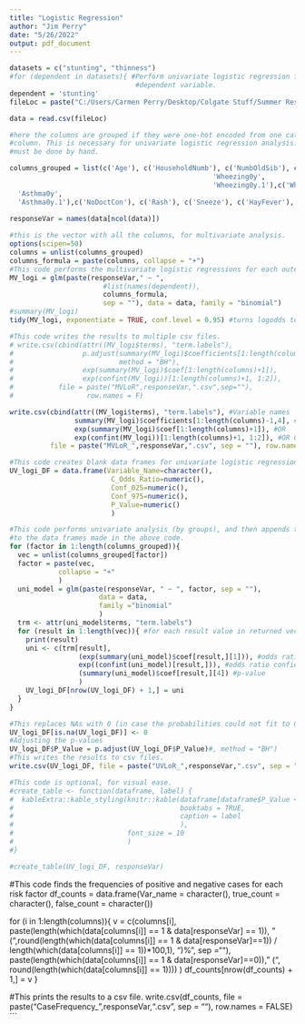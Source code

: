 ```yaml
---
title: "Logistic Regression"
author: "Jim Perry"
date: "5/26/2022"
output: pdf_document
---
```


```r
datasets = c("stunting", "thinness")
#for (dependent in datasets){ #Perform univariate logistic regression for every
                               #dependent variable.
dependent = 'stunting'
fileLoc = paste("C:/Users/Carmen Perry/Desktop/Colgate Stuff/Summer Research 2022/MalnutritionProject-20220523T125732Z-001/MalnutritionProject/Code/SR2022Malnutrition/Data/",dependent,".csv", sep = "")

data = read.csv(fileLoc)

#here the columns are grouped if they were one-hot encoded from one categorical
#column. This is necessary for univariate logistic regression analysis. This
#must be done by hand.

columns_grouped = list(c('Age'), c('HouseholdNumb'), c('NumbOldSib'), c('Young12'), c('FeverPWeek'), c('DiarrheaPWeek'), c('CoughPWeek'), c('DistLatHouse'), c('DistLatKitch'), c('WeeksDeworming'), c('Sex'), c('VaginalDeliv'), c('Csection'), c('No.Vaccine'), c('NoBCG'), c('Fever'), c('Diarrhea'), c('Cough'), c('NoTrimNails'), c('DirtyNails'), c('TrimOnce2Week'), c('TrimOnceMonth'), c('NoLatDoors'), c('Flies'), c('StoolFloor'), c('Suburban'), c('Rural'), c('NoLitMom'), c('PrimMom'), c('HSMom'), c('KitchSep'), c('KitchRoof'), c('KitchWall'), c('CookWood'), c('CookGas'), c('CookCoal'), c('CookKerosine'), c('CookElectric'), c('NoElect'), c('Radio'), c('TV'), c('Phone'), c('Cattle'), c('SheepGoat'), c('Chicken'), c('Pet'), c('None'), c('PotableWater'), c('DrinkDirect'), c('OwnLatrine'), c('Outside.Latrine'), c('Sewage'), c('Ditch'), c('River'), c('SometimesBathRiv'), c('NeverBathRiv'), c('SometimesWashCloth'), c('NeverWashCloth'), c('AlwaysDeficate'), c('SometimesDeficate'), c('AlwaysSchoolLat'), c('SometimesSchoolLat'), c('SometimesTP'), c('NeverTP'), c('SometimesWashHands'), c('NeverWashHands'), c('WaterWashHands'), c('AlwashHandsEating'), c('SometimesHandsEating'), c('WaterWashEat'), c('AlwaysSoil'), c('SometimesSoil'), c('NeverWashFruits'), c('SometimesWashFruits'), c('SometimesRawVeg'), c('AlwaysRawVeg'), c('SometimesBarefoot'), c('AlwaysBarefoot'), c('NoShoes'), c('Sandals'), c('Deworm'), c('Antibiotic'), c('Drugs'), c('Antimalarial'), c('Wheezing',
                                                  'Wheezing0y',
                                                  'Wheezing0y.1'),c('Wheeze13'),c('Wheeze412'), c('Asthma', 
  'Asthma0y',
  'Asthma0y.1'),c('NoDoctCon'), c('Rash'), c('Sneeze'), c('HayFever'), c('Colds')) 
    
responseVar = names(data[ncol(data)])
```

```r
#this is the vector with all the columns, for multivariate analysis.
options(scipen=50)
columns = unlist(columns_grouped)
columns_formula = paste(columns, collapse = "+") 
#This code performs the multivariate logistic regressions for each outcome.
MV_logi = glm(paste(responseVar," ~ ", 
                       #list(names(dependent)),
                       columns_formula,
                       sep = ""), data = data, family = "binomial")
#summary(MV_logi)
tidy(MV_logi, exponentiate = TRUE, conf.level = 0.95) #turns logodds to odds, makes it pretty

#This code writes the results to multiple csv files.
# write.csv(cbind(attr((MV_logi$terms), "term.labels"),
#                 p.adjust(summary(MV_logi)$coefficients[1:length(columns)+1,4],
#                          method = "BH"),
#                 exp(summary(MV_logi)$coef[1:length(columns)+1]),
#                 exp(confint(MV_logi))[1:length(columns)+1, 1:2]),
#           file = paste("MVLoR",responseVar,".csv",sep=""),
#                  row.names = F)

write.csv(cbind(attr((MV_logi$terms), "term.labels"), #Variable names
                summary(MV_logi)$coefficients[1:length(columns)-1,4], #OOB
                exp(summary(MV_logi)$coef[1:length(columns)+1]), #OR
                exp(confint(MV_logi))[1:length(columns)+1, 1:2]), #OR CI
          file = paste("MVLoR_",responseVar,".csv", sep = ""), row.names = F)
```

```r
#This code creates blank data frames for univariate logistic regression models.
UV_logi_DF = data.frame(Variable_Name=character(),
                         C_Odds_Ratio=numeric(),
                         Conf_025=numeric(),
                         Conf_975=numeric(),
                         P_Value=numeric()
                         )

#This code performs univariate analysis (by groups), and then appends the results
#to the data frames made in the above code.
for (factor in 1:length(columns_grouped)){
  vec = unlist(columns_grouped[factor])
  factor = paste(vec,
            collapse = "+"
            )
  uni_model = glm(paste(responseVar, " ~ ", factor, sep = ""),
                      data = data,
                      family ="binomial"
                      )
  trm <- attr(uni_model$terms, "term.labels")
  for (result in 1:length(vec)){ #for each result value in returned vector
    print(result)
    uni <- c(trm[result],
                 (exp(summary(uni_model)$coef[result,][1])), #odds ratio
                 exp((confint(uni_model)[result,])), #odds ratio confidence interval
                 (summary(uni_model)$coef[result,][4]) #p-value
                 )
    UV_logi_DF[nrow(UV_logi_DF) + 1,] = uni
  }
}

#This replaces NAs with 0 (in case the probabilities could not fit to 0 or 1)
UV_logi_DF[is.na(UV_logi_DF)] <- 0
#Adjusting the p-values
UV_logi_DF$P_Value = p.adjust(UV_logi_DF$P_Value)#, method = "BH")
#This writes the results to csv files.
write.csv(UV_logi_DF, file = paste("UVLoR_",responseVar,".csv", sep = ""), row.names = FALSE)

#This code is optional, for visual ease. 
#create_table <- function(dataframe, label) {
#  kableExtra::kable_styling(knitr::kable(dataframe[dataframe$P_Value <= 0.05,],
#                                         booktabs = TRUE, 
#                                         caption = label
#                                         ),
#                            font_size = 10
#                            )
#}

#create_table(UV_logi_DF, responseVar)
```
#This code finds the frequencies of positive and negative cases for each risk factor
df_counts = data.frame(Var_name = character(), 
                       true_count = character(),
                       false_count = character())

for (i in 1:length(columns)){
  v = c(columns[i], 
        paste(length(which(data[columns[i]] == 1 & data[responseVar] == 1)),
        " (",round(length(which(data[columns[i]] == 1 & 
        data[responseVar]==1)) / length(which(data[columns[i]] == 1))*100,1),
        ")%",
        sep =""),
        paste(length(which(data[columns[i]] == 1 & data[responseVar]==0)),
        " (",
        round(length(which(data[columns[i]] == 1))))
        )
  df_counts[nrow(df_counts) + 1,] = v
}

#This prints the results to a csv file.
write.csv(df_counts, 
          file = paste("CaseFrequency_",responseVar,".csv", sep = ""), 
          row.names = FALSE)
```
